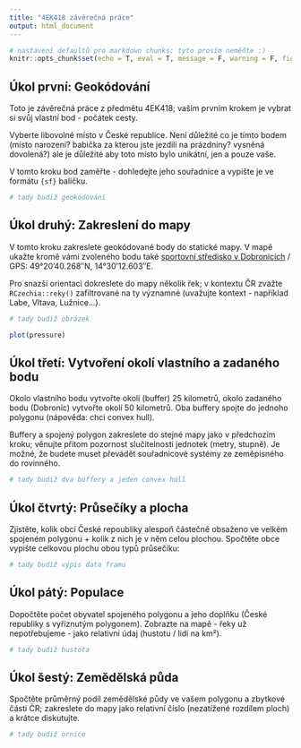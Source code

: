 ```yaml
---
title: "4EK418 závěrečná práce"
output: html_document
---
```

```r
# nastavení defaultů pro markdown chunks; tyto prosím neměňte :)
knitr::opts_chunk$set(echo = T, eval = T, message = F, warning = F, fig.width = 6, fig.height = 4, out.width="100%")
```


## Úkol první: Geokódování

Toto je závěrečná práce z předmětu 4EK418; vaším prvním krokem je vybrat si svůj vlastní bod - počátek cesty.

Vyberte libovolné místo v České republice. Není důležité co je tímto bodem (místo narození? babička za kterou jste jezdili na prázdniny? vysněná dovolená?) ale je důležité aby toto místo bylo unikátní, jen a pouze vaše.

V tomto kroku bod zaměřte - dohledejte jeho souřadnice a vypište je ve formátu `{sf}` balíčku.

```r

# tady budiž geokódování

```

## Úkol druhý: Zakreslení do mapy

V tomto kroku zakreslete geokódované body do statické mapy. V mapě ukažte kromě vámi zvoleného bodu také [sportovní středisko v Dobronicích](https://ctvs.vse.cz/informace-o-ctvs/sportovni-a-rekreacni-stredisko-dobronice/) / GPS: 49°20’40.268″N, 14°30’12.603″E.

Pro snazší orientaci dokreslete do mapy několik řek; v kontextu ČR zvažte `RCzechia::reky()` zafiltrované na ty významné (uvažujte kontext - například Labe, Vltava, Lužnice...).

```r

# tady budiž obrázek

plot(pressure)

```

## Úkol třetí: Vytvoření okolí vlastního a zadaného bodu

Okolo vlastního bodu vytvořte okolí (buffer) 25 kilometrů, okolo zadaného bodu (Dobronic) vytvořte okolí 50 kilometrů. Oba buffery spojte do jednoho polygonu (nápověda: chci convex hull).

Buffery a spojený polygon zakreslete do stejné mapy jako v předchozím kroku; věnujte přitom pozornost slučitelnosti jednotek (metry, stupně). Je možné, že budete muset převádět souřadnicové systémy ze zeměpisného do rovinného.

```r

# tady budiž dva buffery a jeden convex hull

```

## Úkol čtvrtý: Průsečíky a plocha

Zjistěte, kolik obcí České repoubliky alespoň částečně obsaženo ve velkém spojeném polygonu + kolik z nich je v něm celou plochou. Spočtěte obce vypište celkovou plochu obou typů průsečíku:

```r

# tady budiž výpis data framu 

```

## Úkol pátý: Populace

Dopočtěte počet obyvatel spojeného polygonu a jeho doplňku (České republiky s vyříznutým polygonem). Zobrazte na mapě - řeky už nepotřebujeme - jako relativní údaj (hustotu / lidi na km²).


```r

# tady budiž hustota

```

## Úkol šestý: Zemědělská půda

Spočtěte průměrný podíl zemědělské půdy ve vašem polygonu a zbytkové části ČR; zakreslete do mapy jako relativní číslo (nezatížené rozdílem ploch) a krátce diskutujte.

```r

# tady budiž ornice

```
